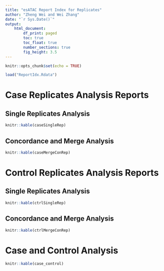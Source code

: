 ```yaml
---
title: "esATAC Report Index for Replicates"
author: "Zheng Wei and Wei Zhang"
date: "`r Sys.Date()`"
output: 
    html_document:
        df_print: paged
        toc: true
        toc_float: true
        number_sections: true
        fig_height: 3.5
---
```



```r
knitr::opts_chunk$set(echo = TRUE)
```

```r
load("ReportIdx.Rdata")
```


# Case Replicates Analysis Reports


## Single Replicates Analysis


```r
knitr::kable(caseSingleRep)
```

## Concordance and Merge Analysis

```r
knitr::kable(caseMergeConRep)
```

# Control Replicates Analysis Reports


## Single Replicates Analysis


```r
knitr::kable(ctrlSingleRep)
```

## Concordance and Merge Analysis

```r
knitr::kable(ctrlMergeConRep)
```

# Case and Control Analysis

```r
knitr::kable(case_control)
```
